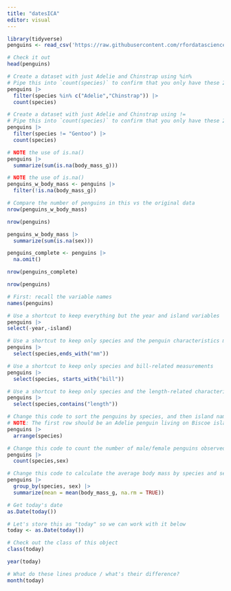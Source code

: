 ```yaml
---
title: "datesICA"
editor: visual
---
```


```r
library(tidyverse)
penguins <- read_csv('https://raw.githubusercontent.com/rfordatascience/tidytuesday/master/data/2020/2020-07-28/penguins.csv')

# Check it out
head(penguins)
```

```r
# Create a dataset with just Adelie and Chinstrap using %in%
# Pipe this into `count(species)` to confirm that you only have these 2 species
penguins |>
  filter(species %in% c("Adelie","Chinstrap")) |>
  count(species)

```

```r
# Create a dataset with just Adelie and Chinstrap using !=
# Pipe this into `count(species)` to confirm that you only have these 2 species
penguins |> 
  filter(species != "Gentoo") |>
  count(species)
```

```r
# NOTE the use of is.na()
penguins |> 
  summarize(sum(is.na(body_mass_g)))
```

```r
# NOTE the use of is.na()
penguins_w_body_mass <- penguins |> 
  filter(!is.na(body_mass_g))

# Compare the number of penguins in this vs the original data
nrow(penguins_w_body_mass)
```

```r
nrow(penguins)
```

```r
penguins_w_body_mass |> 
  summarize(sum(is.na(sex)))
```

```r
penguins_complete <- penguins |> 
  na.omit()
```

```r
nrow(penguins_complete)
```

```r
nrow(penguins)
```

```r
# First: recall the variable names
names(penguins)
```

```r
# Use a shortcut to keep everything but the year and island variables
penguins |>
select(-year,-island) 
```

```r
# Use a shortcut to keep only species and the penguin characteristics measured in mm
penguins |> 
  select(species,ends_with("mm"))

```

```r
# Use a shortcut to keep only species and bill-related measurements
penguins |> 
  select(species, starts_with("bill"))
```

```r
# Use a shortcut to keep only species and the length-related characteristics
penguins |> 
  select(species,contains("length"))
```

```r
# Change this code to sort the penguins by species, and then island name
# NOTE: The first row should be an Adelie penguin living on Biscoe island
penguins |> 
  arrange(species)
```

```r
# Change this code to count the number of male/female penguins observed for each species
penguins |> 
  count(species,sex)
```

```r
# Change this code to calculate the average body mass by species and sex
penguins |> 
  group_by(species, sex) |> 
  summarize(mean = mean(body_mass_g, na.rm = TRUE))
```

```r
# Get today's date
as.Date(today())
```

```r
# Let's store this as "today" so we can work with it below
today <- as.Date(today())

# Check out the class of this object
class(today)
```

```r
year(today)
```

```r
# What do these lines produce / what's their difference?
month(today)
```
